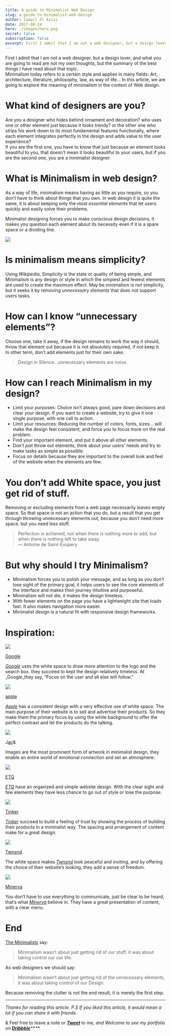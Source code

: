 ```yaml
---
title: A guide to Minimalist Web Design
slug: a-guide-to-minimalist-web-design
author: Ismail El Azizi
date: 2017-08-24
hero: ./images/hero.png
secret: false
subscription: false
excerpt: First I admit that I am not a web designer, but a design lover, and what you are going to read are not my own thoughts, but the summary of the best things I have read about that topic.
---
```



First I admit that I am not a web designer, but a design lover, and what you are going to read are not my own thoughts, but the summary of the best things I have read about that topic.  
Minimalism today refers to a certain style and applies in many fields: Art, architecture, literature, philosophy, law, as way of life… In this article, we are going to explore the meaning of minimalism in the context of Web design.

# What kind of designers are you?

Are you a designer who hides behind ornament and decoration? who uses one or other element just because it looks trendy? or the other one who strips his work down to its most fundamental features functionally, where each element integrates perfectly in the design and adds value to the user experience?  
If you are the first one, you have to know that just because an element looks beautiful to you, that doesn’t mean it looks beautiful to your users, but if you are the second one, you are a minimalist designer.

# What is Minimalism in web design?

As a way of life, minimalism means having as little as you require, so you don’t have to think about things that you own. In web design it is quite the same, it is about keeping only the most  _essential elements_  that let users quickly and easily solve their problems.

Minimalist designing forces you to make conscious design decisions, it makes you question each element about its necessity even if it is a spare space or a dividing line.


![](https://miro.medium.com/max/5600/1*tqeavmqHSAHmKUqCO0nioQ.png)

# Is minimalism means simplicity?

Using  _Wikipedia_, Simplicity is the state or quality of being simple, and Minimalism is any design or style in which the simplest and fewest elements are used to create the maximum effect. May be minimalism is not simplicity, but it seeks it by removing  _unnecessary elements_  that does not support users tasks.

# How can I know “unnecessary elements”?

Choose one, take it away, if the design remains to work the way it should, throw that element out because it is not absolutely required, if not keep it.  
In other term, don’t add elements just for their own sake.

> Design in Silence…unnecessary elements are noise.

# How can I reach Minimalism in my design?

-   Limit your purposes: Choice isn’t always good, pare down decisions and clear your design. If you want to create a website, try to give it one single purpose, with one call to action.
-   Limit your resources: Reducing the number of colors, fonts, sizes… will make the design feel consistent, and force you to focus more on the real problem.
-   Find your important element, and put it above all other elements.
-   Don’t just throw out elements, think about your users’ needs and try to make tasks as simple as possible.
-   Focus on details because they are important to the overall look and feel of the website when the elements are few.

# You don’t add White space, you just get rid of stuff.

Removing or excluding elements from a web page necessarily leaves empty space. So that space is not an action that you do, but a result that you get through throwing unnecessary elements out, because you don’t need more space. but you need less stuff.

> Perfection is achieved, not when there is nothing more to add, but when there is nothing left to take away.  
> — Antoine de Saint-Exupery

# But why should I try Minimalism?

-   Minimalism forces you to polish your message, and as long as you don’t lose sight of the primary goal, it helps users to see the core elements of the interface and makes their journey intuitive and purposeful.
-   Minimalism will not die, it makes the design timeless.
-   With fewer elements on the page you have a lightweight site that loads fast. It also makes navigation more easier.
-   Minimalist design is a natural fit with responsive design frameworks.

# Inspiration:


![](https://miro.medium.com/max/2732/1*WWTzutil-K_J_qziFwi55A.jpeg)

[Google](https://www.google.com/)

[_Google_](https://www.google.com/)  uses the white space to draw more attention to the logo and the search box. they succeed to kept the design relatively timeless. At  _Google_they say, “Focus on the user and all else will follow.”


![](https://miro.medium.com/max/2698/1*CyaFPpezPOeSeXqiQm8pdg.png)

[apple](https://www.apple.com/)

[_Apple_](https://www.etq-amsterdam.com/)  has a consistent design with a very effective use of white space. The main purpose of their website is to sell and advertise their products. So they make them the primary focus by using the white background to offer the perfect contrast and let the products do the talking.


![](https://miro.medium.com/max/2698/1*0yYcqrHylERTBPPBxqnYLw.png)

J[ac](http://jac-and.co/)&

Images are the most prominent form of artwork in minimalist design, they enable an entire world of emotional connection and set an atmosphere.


![](https://miro.medium.com/max/2698/1*psxjgRFu7EPIPVK-Q8f2mg.png)

[ETQ](https://www.etq-amsterdam.com/)

[_ETQ_](https://www.etq-amsterdam.com/)  have an organized and simple website design. With the clear sight and few elements they have less chance to go out of style or lose the purpose.


![](https://miro.medium.com/max/2696/1*iac5_LuvuIivfFHsxlCinA.png)

[Tinker](https://tinkerwatches.com/)

[_Tinker_](https://tinkerwatches.com/)  succeed to build a feeling of trust by showing the process of building their products in a minimalist way. The spacing and arrangement of content make for a great design.


![](https://miro.medium.com/max/2700/1*A4sRjoKe_jJb2cjMCMm7Hw.png)

[Twnsnd](https://twnsnd.co/)

The white space makes  [_Twnsnd_](https://twnsnd.co/)  look peaceful and inviting, and by offering the choice of their website’s looking, they add a sense of freedom.


![](https://miro.medium.com/max/2732/1*iRbzM9NPRNJECctudCahdQ.png)

[Minerva](https://minerva-is.net/)

You don’t have to use everything to communicate, just be clear to be heard, that’s what  [_Minerva_](https://minerva-is.net/)  believe in. They have a great presentation of content, with a clear menu.

# End

[The Minimalists](http://www.theminimalists.com/)  say:

> Minimalism wasn’t about just getting rid of our stuff, it was about taking control our our life.

As web designers we should say:

> Minimalism wasn’t about just getting rid of the unnecessary elements, it was about taking control of our Design.

Because removing the clutter is not the end result, it is merely the first step.

----------

_Thanks for reading this article. P.S If you liked this article, it would mean a lot if you can share it with friends._

& Feel free to leave a note or  [**_Tweet_**](https://twitter.com/smailelazizi)  to me,  _and Welcome to see my portfolio on _[**_Dribbble_**](http://www.dribbble.com/ismailelazizi)**_._**